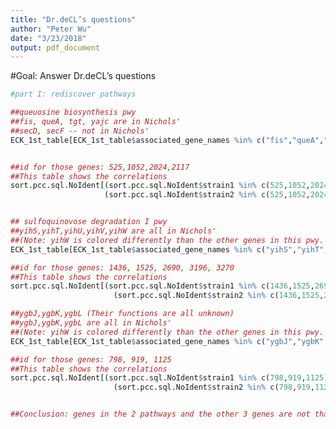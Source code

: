 ```yaml
---
title: "Dr.deCL’s questions"
author: "Peter Wu"
date: "3/23/2018"
output: pdf_document
---
```


#Goal: Answer Dr.deCL's questions
```r
#part I: rediscover pathways

##queuosine biosynthesis pwy
##fis, queA, tgt, yajc are in Nichols'
##secD, secF -- not in Nichols'
ECK_1st_table[ECK_1st_table$associated_gene_names %in% c("fis","queA","tgt","yajC"),]


##id for those genes: 525,1052,2024,2117
##This table shows the correlations
sort.pcc.sql.NoIdent[(sort.pcc.sql.NoIdent$strain1 %in% c(525,1052,2024,2117)) &
                     (sort.pcc.sql.NoIdent$strain2 %in% c(525,1052,2024,2117)),]


## sulfoquinovose degradation I pwy
##yihS,yihT,yihU,yihV,yihW are all in Nichols'
##(Note: yihW is colored differently than the other genes in this pwy. In ecoliWiki yihW is a predicted DNA-binding transcriptional regulator. Maybe that's the reason?)
ECK_1st_table[ECK_1st_table$associated_gene_names %in% c("yihS","yihT","yihU","yihV","yihW"),]

##id for those genes: 1436, 1525, 2690, 3196, 3270
##This table shows the correlations
sort.pcc.sql.NoIdent[(sort.pcc.sql.NoIdent$strain1 %in% c(1436,1525,2690,3196,3270)) &
                       (sort.pcc.sql.NoIdent$strain2 %in% c(1436,1525,2690,3196,3270)),]

##ygbJ,ygbK,ygbL (Their functions are all unknown)
##ygbJ,ygbK,ygbL are all in Nichols'
##(Note: yihW is colored differently than the other genes in this pwy. In ecoliWiki yihW is a predicted DNA-binding transcriptional regulator. Maybe that's the reason?)
ECK_1st_table[ECK_1st_table$associated_gene_names %in% c("ygbJ","ygbK","ygbL"),]

##id for those genes: 798, 919, 1125
##This table shows the correlations
sort.pcc.sql.NoIdent[(sort.pcc.sql.NoIdent$strain1 %in% c(798,919,1125)) &
                       (sort.pcc.sql.NoIdent$strain2 %in% c(798,919,1125)),]


##Conclusion: genes in the 2 pathways and the other 3 genes are not that correlated
```



